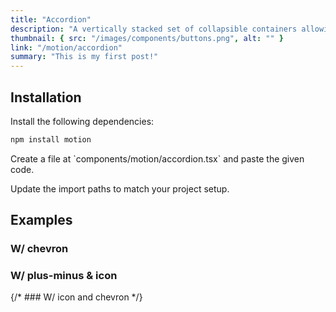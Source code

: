 ```yaml
---
title: "Accordion"
description: "A vertically stacked set of collapsible containers allowing users to toggle content visibility. Customize the animation effects with variants and transitions for expanding/collapsing the sections."
thumbnail: { src: "/images/components/buttons.png", alt: "" }
link: "/motion/accordion"
summary: "This is my first post!"
---
```


<ComponentPreview name="accordion-demo" />

## Installation

<Steps>
<Step>
Install the following dependencies:
</Step>

```bash
npm install motion
```

<Step>
    Create a file at `components/motion/accordion.tsx` and paste the given code.
</Step>

<CollapsibleSource name="accordion" />

<Step>Update the import paths to match your project setup.</Step>

</Steps>

## Examples

### W/ chevron

<ComponentPreview name="accordion-sign" />

### W/ plus-minus & icon

<ComponentPreview name="accordion-icon" />

{/* ### W/ icon and chevron */}
